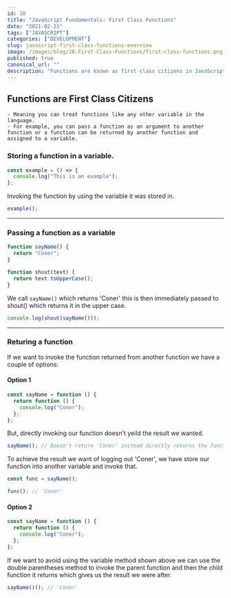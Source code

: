 ```yaml
---
id: 28
title: "JavaScript Fundamentals: First Class Functions"
date: "2021-02-21"
tags: ["JAVASCRIPT"]
categories: ["DEVELOPMENT"]
slug: javascript-first-class-functions-overview
image: /images/blog/28-First-Class-Functions/first-class-functions.png
published: true
canonical_url: ""
description: "Functions are known as first class citizens in JavaScript, here's exactly what that means."
---
```


## Functions are First Class Citizens

    - Meaning you can treat functions like any other variable in the language.
    - For example, you can pass a function as an argument to another function or a function can be returned by another function and assigned to a variable.

### Storing a function in a variable.

```jsx
const example = () => {
  console.log("This is an example");
};
```

Invoking the function by using the variable it was stored in.

```jsx
example();
```

---

### Passing a function as a variable

```jsx
function sayName() {
  return "Coner";
}

function shout(text) {
  return text.toUpperCase();
}
```

We call `sayName()` which returns 'Coner' this is then immediately passed to shout() which returns it in the upper case.

```jsx
console.log(shout(sayName()));
```

---

### Returing a function

If we want to invoke the function returned from another function we have a couple of options:

#### Option 1

```jsx
const sayName = function () {
  return function () {
    console.log("Coner");
  };
};
```

But, directly invoking our function doesn't yeild the result we wanted.

```jsx
sayName(); // Doesn't return 'Coner' instead directly returns the function.
```

To achieve the result we want of logging out 'Coner', we have store our function into another variable and invoke that.

```jsx
const func = sayName();

func(); // 'Coner'
```

#### Option 2

```jsx
const sayName = function () {
  return function () {
    console.log("Coner");
  };
};
```

If we want to avoid using the variable method shown above we can use the double parentheses method to invoke the parent function and then the child function it returns which gives us the result we were after.

```jsx
sayName()(); // 'Coner'
```
